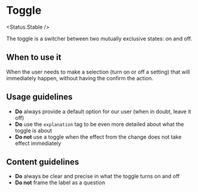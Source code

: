 
<Meta of={Stories} />

# Toggle

<Status.Stable />

The toggle is a switcher between two mutually exclusive states: on and off.

<Story of={Stories.WithExplanation} />
<Props />

## When to use it

When the user needs to make a selection (turn on or off a setting) that will immediately happen, without having the confirm the action.

## Usage guidelines

- **Do** always provide a default option for our user (when in doubt, leave it off)
- **Do** use the `explanation` tag to be even more detailed about what the toggle is about
- **Do not** use a toggle when the effect from the change does not take effect immediately

## Content guidelines

- **Do** always be clear and precise in what the toggle turns on and off
- **Do not** frame the label as a question
